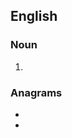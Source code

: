 ==English==

===Noun===
{{head|en|noun plural form}}

# {{plural of|snooper|lang=en}}

===Anagrams===
* {{l|en|poorness}}
* {{l|en|spooners}}